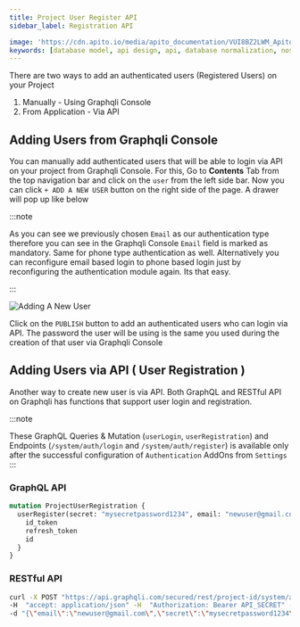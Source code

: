 ```yaml
---
title: Project User Register API
sidebar_label: Registration API

image: 'https://cdn.apito.io/media/apito_documentation/VUI8BZ2LWM_Apito_Console___Adding_A_User.png'
keywords: [database model, api design, api, database normalization, nosql, nosql database design]
---
```

<head>
    <meta property="og:type" content="article" />
</head>


There are two ways to add an authenticated users (Registered Users) on your Project

1. Manually - Using Graphqli Console
2. From Application - Via API

## Adding Users from Graphqli Console

You can manually add authenticated users that will be able to login via API on your project from Graphqli Console. For this, Go to **Contents** Tab from the top navigation
bar and click on the `user` from the left side bar. Now you can click `+ ADD A NEW USER` button on the right side of the page. A drawer will pop up like below

:::note

As you can see we previously chosen `Email` as our authentication type therefore you can see in the Graphqli Console `Email` field is marked as mandatory. Same for phone type
authentication as well. Alternatively you can reconfigure email based login to phone based login just by reconfiguring the authentication module again. Its that easy.

:::

<img alt='Adding A New User' width='auto' height='auto' src='https://cdn.apito.io/media/apito_documentation/VUI8BZ2LWM_Apito_Console___Adding_A_User.png' />

Click on the `PUBLISH` button to add an authenticated users who can login via API. The password the user will be using is the same you used during the
creation of that user via Graphqli Console

## Adding Users via API ( User Registration )
Another way to create new user is via API. Both GraphQL and RESTful API on Graphqli has functions that support user login and registration.

:::note

These GraphQL Queries & Mutation (`userLogin`, `userRegistration`) and Endpoints (`/system/auth/login` and `/system/auth/register`) is available only after the successful
configuration of `Authentication` AddOns from `Settings`
:::

### GraphQL API

```graphql
mutation ProjectUserRegistration {
  userRegister(secret: "mysecretpassword1234", email: "newuser@gmail.com") {
    id_token
    refresh_token
    id
  }
}
```
### RESTful API

```bash
curl -X POST "https://api.graphqli.com/secured/rest/project-id/system/auth/register"
-H  "accept: application/json" -H  "Authorization: Bearer API_SECRET" -H  "Content-Type: application/json"
-d "{\"email\":\"newuser@gmail.com\",\"secret\":\"mysecretpassword1234\"}"
```
